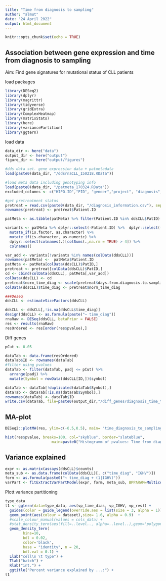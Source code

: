 ```yaml
---
title: "Time from diagnosis to sampling"
author: "almut"
date: "24 April 2022"
output: html_document
---
```


```r
knitr::opts_chunk$set(echo = TRUE)
```

## Association between gene expression and time from diagnosis to sampling

Aim: Find gene signatures for mutational status of CLL patients

load packages
```r
library(DESeq2)
library(dplyr)
library(magrittr)
library(tidyverse)
library(gridExtra)
library(ComplexHeatmap)
library(matrixStats)
library(here)
library(variancePartition)
library(ggtern)
```


load data
```r
data_dir <- here("data")
output_dir <- here("output")
figure_dir <- here("output/figures")

#dds data set. gene expression data + patmetadata
load(paste0(data_dir, "/ddsrnaCLL_150218.RData"))

#load meta data including genotyping info
load(paste0(data_dir, "/patmeta_170324.RData"))
excluded_columns <- c("HIPO.ID","PID", "gender","project", "diagnosis", "date.of.diagnosis", "date.of.first.treatment", "IGHV.status","Methylation_Cluster")

#get pretreatment status
pretreat = read.csv(paste0(data_dir, "/diagnosis_information.csv"), sep = ";")
rownames(pretreat) <- pretreat$Patient.ID

patMeta <- as.tibble(patMeta) %>% filter(Patient.ID %in% ddsCLL$PatID) %>% dplyr::select(-one_of(excluded_columns))

variants <- patMeta %>% dplyr::select(-Patient.ID) %>%  dplyr::select(-treatment) %>%
  mutate_if(is.factor, as.character) %>% 
  mutate_if(is.character, as.numeric) %>% 
  dplyr::select(colnames(.)[colSums(.,na.rm = TRUE) > 4]) %>% 
  colnames()

var_add <- variants[!variants %in% names(colData(ddsCLL))] 
rownames(patMeta) <-  patMeta$Patient.ID
patMeta <- patMeta[colData(ddsCLL)$PatID,]
pretreat <- pretreat[colData(ddsCLL)$PatID,]
cd <- cbind(colData(ddsCLL), patMeta[,var_add])
colData(ddsCLL) <- cd
pretreat$norm_time_diag <- scale(pretreat$days.from.diagnosis.to.sampling)
colData(ddsCLL)$time_diag <- pretreat$norm_time_diag 


```


```r
###Deseq
ddsCLL <- estimateSizeFactors(ddsCLL)

ddsCLL <- ddsCLL[,!is.na(ddsCLL$time_diag)]
design(ddsCLL) <- as.formula(paste("~ time_diag"))
rnaRaw <- DESeq(ddsCLL, betaPrior = FALSE)
res <- results(rnaRaw)
resOrdered <- res[order(res$pvalue),]

```

Diff genes
```r

pCut <- 0.05

dataTab <- data.frame(resOrdered)
dataTab$ID <- rownames(dataTab)
#filter using pvalues
dataTab <- filter(dataTab, padj <= pCut) %>% 
  arrange(padj) %>%
  mutate(Symbol = rowData(ddsCLL[ID,])$symbol) 

dataTab <- dataTab[!duplicated(dataTab$Symbol),]
dataTab <- dataTab[!is.na(dataTab$Symbol),]
rownames(dataTab) <- dataTab$ID
write.csv(dataTab, file=paste0(output_dir,"/diff_genes/diagnosis_time_to_sampling_diffGenes.csv"))

```


## MA-plot
```r

DESeq2::plotMA(res, ylim=c(-0.5,0.5), main= "time_diagnosis_to_sampling")

hist(res$pvalue, breaks=100, col="skyblue", border="slateblue",
                     main=paste0("Histogramm of pvalues: Time from diagnosis to sampling"),plot = TRUE)
```



## Variance explained
```r
expr <- as.matrix(assays(ddsCLL)$counts)
meta_sub <- as.data.frame(colData(ddsCLL)[, c("time_diag", "IGHV")])
form <- as.formula(paste0("~ time_diag + (1|IGHV)"))
varPart <- fitExtractVarPartModel(expr, form, meta_sub, BPPARAM=MulticoreParam(4))

```

Plott variance partitioning
```r
type_data
t1 <- ggtern(data=type_data, aes(vp_time_dias, vp_IGHV, vp_res)) +
  guides(color = guide_legend(override.aes = list(size = 3, alpha = 1))) +
  geom_point(aes(colour = dataset),size= 1.6, alpha = 0.9)  +
  #scale_colour_manual(values = cols_data) +
  #stat_density_tern(aes(fill=..level.., alpha=..level..),geom='polygon',bdl = 0.01,bdl.val = 1, base = "identity", n = 20) +
  geom_density_tern(
        bins=10,
        bdl = 0.02,
        color='black',
        base = "identity", n = 20,
        bdl.val = 0.1) +
  Llab("cell\n \t type") +
  Tlab("batch") +
  Rlab("int.") +
  ggtitle("Percent variance explained by ...:") +
t1
```

